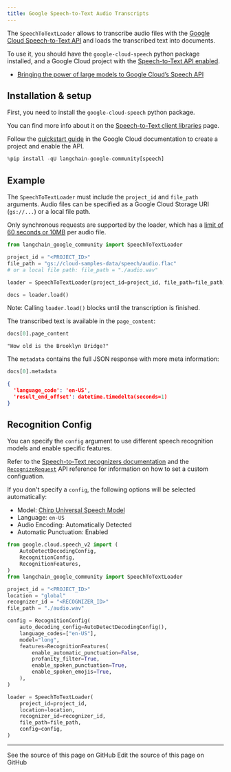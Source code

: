 ```yaml
---
title: Google Speech-to-Text Audio Transcripts
---
```


The `SpeechToTextLoader` allows to transcribe audio files with the [Google Cloud Speech-to-Text API](https://cloud.google.com/speech-to-text) and loads the transcribed text into documents.

To use it, you should have the `google-cloud-speech` python package installed, and a Google Cloud project with the [Speech-to-Text API enabled](https://cloud.google.com/speech-to-text/v2/docs/transcribe-client-libraries#before_you_begin).

- [Bringing the power of large models to Google Cloud’s Speech API](https://cloud.google.com/blog/products/ai-machine-learning/bringing-power-large-models-google-clouds-speech-api)

## Installation & setup

First, you need to install the `google-cloud-speech` python package.

You can find more info about it on the [Speech-to-Text client libraries](https://cloud.google.com/speech-to-text/v2/docs/libraries) page.

Follow the [quickstart guide](https://cloud.google.com/speech-to-text/v2/docs/sync-recognize) in the Google Cloud documentation to create a project and enable the API.

```python
%pip install -qU langchain-google-community[speech]
```

## Example

The `SpeechToTextLoader` must include the `project_id` and `file_path` arguments. Audio files can be specified as a Google Cloud Storage URI (`gs://...`) or a local file path.

Only synchronous requests are supported by the loader, which has a [limit of 60 seconds or 10MB](https://cloud.google.com/speech-to-text/v2/docs/sync-recognize#:~:text=60%20seconds%20and/or%2010%20MB) per audio file.

```python
from langchain_google_community import SpeechToTextLoader

project_id = "<PROJECT_ID>"
file_path = "gs://cloud-samples-data/speech/audio.flac"
# or a local file path: file_path = "./audio.wav"

loader = SpeechToTextLoader(project_id=project_id, file_path=file_path)

docs = loader.load()
```

Note: Calling `loader.load()` blocks until the transcription is finished.

The transcribed text is available in the `page_content`:

```python
docs[0].page_content
```

```
"How old is the Brooklyn Bridge?"
```

The `metadata` contains the full JSON response with more meta information:

```python
docs[0].metadata
```

```json
{
  'language_code': 'en-US',
  'result_end_offset': datetime.timedelta(seconds=1)
}
```

## Recognition Config

You can specify the `config` argument to use different speech recognition models and enable specific features.

Refer to the [Speech-to-Text recognizers documentation](https://cloud.google.com/speech-to-text/v2/docs/recognizers) and the [`RecognizeRequest`](https://cloud.google.com/python/docs/reference/speech/latest/google.cloud.speech_v2.types.RecognizeRequest) API reference for information on how to set a custom configuation.

If you don't specify a `config`, the following options will be selected automatically:

- Model: [Chirp Universal Speech Model](https://cloud.google.com/speech-to-text/v2/docs/chirp-model)
- Language: `en-US`
- Audio Encoding: Automatically Detected
- Automatic Punctuation: Enabled

```python
from google.cloud.speech_v2 import (
    AutoDetectDecodingConfig,
    RecognitionConfig,
    RecognitionFeatures,
)
from langchain_google_community import SpeechToTextLoader

project_id = "<PROJECT_ID>"
location = "global"
recognizer_id = "<RECOGNIZER_ID>"
file_path = "./audio.wav"

config = RecognitionConfig(
    auto_decoding_config=AutoDetectDecodingConfig(),
    language_codes=["en-US"],
    model="long",
    features=RecognitionFeatures(
        enable_automatic_punctuation=False,
        profanity_filter=True,
        enable_spoken_punctuation=True,
        enable_spoken_emojis=True,
    ),
)

loader = SpeechToTextLoader(
    project_id=project_id,
    location=location,
    recognizer_id=recognizer_id,
    file_path=file_path,
    config=config,
)
```

---

<CardGroup cols={2}>
  <Card title="View Source" icon="eye" href="https://github.com/langchain-ai/docs/blob/main/src/oss/python/integrations/document_loaders/google_speech_to_text.mdx">
    See the source of this page on GitHub
  </Card>
  <Card title="Edit Source" icon="pen-to-square" href="https://github.com/langchain-ai/docs/edit/main/src/oss/python/integrations/document_loaders/google_speech_to_text.mdx">
    Edit the source of this page on GitHub
  </Card>
</CardGroup>
